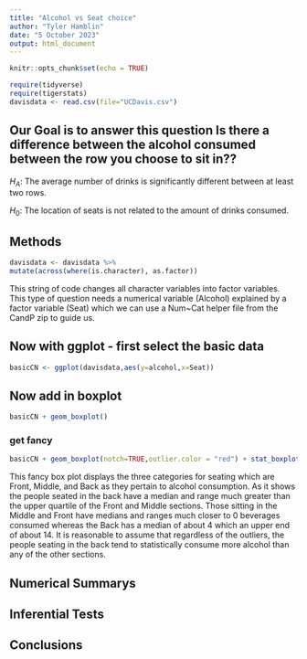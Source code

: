 ```yaml
---
title: "Alcohol vs Seat choice"
author: "Tyler Hamblin"
date: "5 October 2023"
output: html_document
---
```


```r
knitr::opts_chunk$set(echo = TRUE)
```

```r
require(tidyverse)
require(tigerstats)
davisdata <- read.csv(file="UCDavis.csv")
```
## Our Goal is to answer this question Is there a difference between the alcohol consumed between the row you choose to sit in??


$H_A$: The average number of drinks is significantly different between at least two rows. 

$H_0$: The location of seats is not related to the amount of drinks consumed. 

## Methods

```r
davisdata <- davisdata %>%
mutate(across(where(is.character), as.factor))
```

This string of code changes all character variables into factor variables. This type of question needs a numerical variable (Alcohol) explained by a factor variable (Seat) which we can use a Num~Cat helper file from the CandP zip to guide us. 

## Now with ggplot - first select the basic data

```r
basicCN <- ggplot(davisdata,aes(y=alcohol,x=Seat))
```
## Now add in boxplot

```r
basicCN + geom_boxplot()
```
  
  
### get fancy  

```r
basicCN + geom_boxplot(notch=TRUE,outlier.color = "red") + stat_boxplot(geom ='errorbar') + labs(title="Fancy notch boxplot \n with 2 lines")
```

This fancy box plot displays the three categories for seating which are Front, Middle, and Back as they pertain to alcohol consumption. As it shows the people seated in the back have a median and range much greater than the upper quartile of the Front and Middle sections. Those sitting in the Middle and Front have medians and ranges much closer to 0 beverages consumed whereas the Back has a median of about 4 which an upper end of about 14. It is reasonable to assume that regardless of the outliers, the people seating in the back tend to statistically consume more alcohol than any of the other sections.

## Numerical Summarys 

## Inferential Tests

## Conclusions


